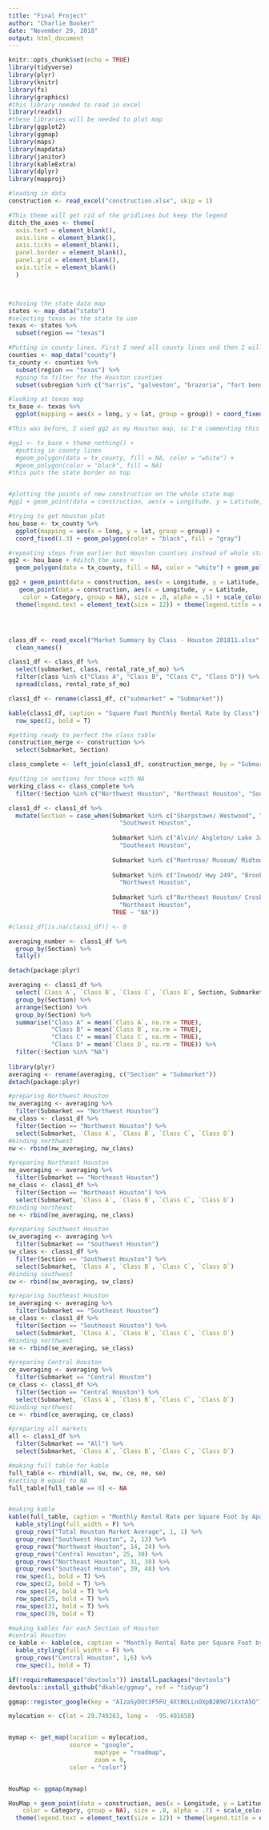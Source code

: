 ```yaml
---
title: "Final Project"
author: "Charlie Booker"
date: "November 29, 2018"
output: html_document
---
```


```r
knitr::opts_chunk$set(echo = TRUE)
library(tidyverse)
library(plyr)
library(knitr)
library(fs)
library(graphics)
#this library needed to read in excel
library(readxl)
#these libraries will be needed to plot map
library(ggplot2)
library(ggmap)
library(maps)
library(mapdata)
library(janitor)
library(kableExtra)
library(dplyr)
library(mapproj)
```

```r
#loading in data
construction <- read_excel("construction.xlsx", skip = 1)
```

```r
#This theme will get rid of the gridlines but keep the legend
ditch_the_axes <- theme(
  axis.text = element_blank(),
  axis.line = element_blank(),
  axis.ticks = element_blank(),
  panel.border = element_blank(),
  panel.grid = element_blank(),
  axis.title = element_blank()
  )



#chosing the state data map
states <- map_data("state")
#selecting texas as the state to use
texas <- states %>%
  subset(region == "texas")

#Putting in county lines. First I need all county lines and then I will subset for Texas to get Texas county lines
counties <- map_data("county")
tx_county <- counties %>%
  subset(region == "texas") %>%
  #going to filter for the Houston counties
  subset(subregion %in% c("harris", "galveston", "brazoria", "fort bend", "waller", "montgomery", "chambers"))

#looking at texas map
tx_base <- texas %>%
  ggplot(mapping = aes(x = long, y = lat, group = group)) + coord_fixed(1.3) + geom_polygon(color = "black", fill = "gray")

#This was before, I used gg2 as my Houston map, so I'm commenting this out

#gg1 <- tx_base + theme_nothing() +
  #putting in county lines
  #geom_polygon(data = tx_county, fill = NA, color = "white") + 
  #geom_polygon(color = "black", fill = NA)
#this puts the state border on top


#plotting the points of new construction on the whole state map
#gg1 + geom_point(data = construction, aes(x = Longitude, y = Latitude, group = NA), color = "yellow", size = 1)

#trying to get Houston plot
hou_base <- tx_county %>%
  ggplot(mapping = aes(x = long, y = lat, group = group)) + 
  coord_fixed(1.3) + geom_polygon(color = "black", fill = "gray")

#repeating steps from earlier but Houston counties instead of whole state of Texas. Trying to get Houston plot continued
gg2 <- hou_base + #ditch_the_axes + 
  geom_polygon(data = tx_county, fill = NA, color = "white") + geom_polygon(color = "black", fill = NA)

gg2 + geom_point(data = construction, aes(x = Longitude, y = Latitude, group = NA), color = "black", size = 1, alpha = .5) +
   geom_point(data = construction, aes(x = Longitude, y = Latitude, 
    color = Category, group = NA), size = .8, alpha = .5) + scale_color_manual(values = c("red", "blue", "yellow")) + 
  theme(legend.text = element_text(size = 12)) + theme(legend.title = element_text(size = 15, face = "bold"))





```

```r
class_df <- read_excel("Market Summary by Class - Houston 201811.xlsx", skip = 1) %>%
  clean_names()

class1_df <- class_df %>% 
  select(submarket, class, rental_rate_sf_mo) %>%
  filter(class %in% c("Class A", "Class B", "Class C", "Class D")) %>%
  spread(class, rental_rate_sf_mo)

class1_df <- rename(class1_df, c("submarket" = "Submarket"))

kable(class1_df, caption = "Square Foot Monthly Rental Rate by Class") %>% kable_styling(full_width = F) %>%
  row_spec(2, bold = T)
```


```r
#getting ready to perfect the class table
construction_merge <- construction %>%
  select(Submarket, Section)

class_complete <- left_join(class1_df, construction_merge, by = "Submarket")

#putting in sections for those with NA
working_class <- class_complete %>%
  filter(!Section %in% c("Northwest Houston", "Northeast Houston", "Southwest Houston", "Southeast Houston", "Central Houston"))

class1_df <- class1_df %>%
  mutate(Section = case_when(Submarket %in% c("Sharpstown/ Westwood", "Woodlake/ Westheimer", "Westpark/ Bissonnet", "Westchase", "Braeswood/ Fondren SW", "Almeda/ South Main", "Galleria/ Uptown", "Energy Corridor/ CityCentre/ Briar Forest", "Alief", "Sugar Land/ Stafford/ Sienna", "Richmond/ Rosenberg" ) ~
                               "Southwest Houston",
                             
                             Submarket %in% c("Alvin/ Angleton/ Lake Jackson", "Hwy 288 South/ Pearland West", "U of H/ I-45 South", "Beltway 8 / I-45 South", "Pasadena/ Deer Park/ La Porte", "Friendswood/ Pearland East", "Clear Lake/ Webster/ League City", "Baytown", "Dickinson/ Galveston") ~
                               "Southeast Houston",
                             
                             Submarket %in% c("Montrose/ Museum/ Midtown", "Highland Village/ Upper Kirby/ West U", "Med Center/ Braes Bayou", "Heights/ Washington Ave", "Downtown") ~ "Central Houston",
                     
                             Submarket %in% c("Inwood/ Hwy 249", "Brookhollow/ Northwest Crossing", "Memorial/ Spring Branch", "Willowbrook/ Champions/ Ella", "Jersey Village/ Cypress", "Bear Creek/ Copperfield/ Fairfield", "Katy/ Cinco Ranch/ Waterside", "Tomball/ Spring", "Woodlands/ Conroe South", "Conroe North/ Montgomery") ~ 
                               "Northwest Houston",
                             
                             Submarket %in% c("Northeast Houston/ Crosby", "Greenspoint/ Northborough/ Aldine", "FM 1960 East/ IAH Airport", "I-10 East/ Woodforest/ Channelview", "I-69 North", "Northline", "Lake Houston/ Kingwood") ~ 
                               "Northeast Houston",
                             TRUE ~ "NA"))

#class1_df[is.na(class1_df)] <- 0
```


```r
averaging_number <- class1_df %>%
  group_by(Section) %>%
  tally()

detach(package:plyr)

averaging <- class1_df %>%
  select(`Class A`, `Class B`, `Class C`, `Class D`, Section, Submarket) %>%
  group_by(Section) %>%
  arrange(Section) %>%
  group_by(Section) %>%
  summarise("Class A" = mean(`Class A`, na.rm = TRUE),
            "Class B" = mean(`Class B`, na.rm = TRUE),
            "Class C" = mean(`Class C`, na.rm = TRUE),
            "Class D" = mean(`Class D`, na.rm = TRUE)) %>%
  filter(!Section %in% "NA") 
 
library(plyr)
averaging <- rename(averaging, c("Section" = "Submarket"))
detach(package:plyr)

#preparing Northwest Houston
nw_averaging <- averaging %>%
  filter(Submarket == "Northwest Houston")
nw_class <- class1_df %>%
  filter(Section == "Northwest Houston") %>%
  select(Submarket, `Class A`, `Class B`, `Class C`, `Class D`)
#binding northwest
nw <- rbind(nw_averaging, nw_class)

#preparing Northeast Houston
ne_averaging <- averaging %>%
  filter(Submarket == "Northeast Houston")
ne_class <- class1_df %>%
  filter(Section == "Northeast Houston") %>%
  select(Submarket, `Class A`, `Class B`, `Class C`, `Class D`)
#binding northeast
ne <- rbind(ne_averaging, ne_class)

#preparing Southwest Houston
sw_averaging <- averaging %>%
  filter(Submarket == "Southwest Houston")
sw_class <- class1_df %>%
  filter(Section == "Southwest Houston") %>%
  select(Submarket, `Class A`, `Class B`, `Class C`, `Class D`)
#binding southwest
sw <- rbind(sw_averaging, sw_class)

#preparing Southeast Houston
se_averaging <- averaging %>%
  filter(Submarket == "Southeast Houston")
se_class <- class1_df %>%
  filter(Section == "Southeast Houston") %>%
  select(Submarket, `Class A`, `Class B`, `Class C`, `Class D`)
#binding northwest
se <- rbind(se_averaging, se_class)

#preparing Central Houston
ce_averaging <- averaging %>%
  filter(Submarket == "Central Houston")
ce_class <- class1_df %>%
  filter(Section == "Central Houston") %>%
  select(Submarket, `Class A`, `Class B`, `Class C`, `Class D`)
#binding northwest
ce <- rbind(ce_averaging, ce_class)

#preparing all markets
all <- class1_df %>%
  filter(Submarket == "All") %>%
  select(Submarket, `Class A`, `Class B`, `Class C`, `Class D`)

#making full table for kable
full_table <- rbind(all, sw, nw, ce, ne, se)
#setting 0 equal to NA
full_table[full_table == 0] <- NA


#making kable
kable(full_table, caption = "Monthly Rental Rate per Square Foot by Apartment Class", digits = round(3)) %>%
  kable_styling(full_width = F) %>%
  group_rows("Total Houston Market Average", 1, 1) %>%
  group_rows("Southwest Houston", 2, 13) %>%
  group_rows("Northwest Houston", 14, 24) %>%
  group_rows("Central Houston", 25, 30) %>%
  group_rows("Northeast Houston", 31, 38) %>%
  group_rows("Southeast Houston", 39, 48) %>%
  row_spec(1, bold = T) %>%
  row_spec(2, bold = T) %>%
  row_spec(14, bold = T) %>%
  row_spec(25, bold = T) %>%
  row_spec(31, bold = T) %>%
  row_spec(39, bold = T)

#making kables for each Section of Houston
#central Houston
ce_kable <- kable(ce, caption = "Monthly Rental Rate per Square Foot by Apartment Class", digits = round(3)) %>%
  kable_styling(full_width = F) %>%
  group_rows("Central Houston", 1,6) %>%
  row_spec(1, bold = T)


```

```r
if(!requireNamespace("devtools")) install.packages("devtools")
devtools::install_github("dkahle/ggmap", ref = "tidyup")

ggmap::register_google(key = "AIzaSyDOt3F5FU_4XtBOLLnOXpB2B9O7iXxtA5Q")

mylocation <- c(lat = 29.749263, long =  -95.401658)


mymap <- get_map(location = mylocation,
                 source = "google",
                        maptype = "roadmap",
                        zoom = 9,
                 color = "color")


HouMap <- ggmap(mymap)

HouMap + geom_point(data = construction, aes(x = Longitude, y = Latitude, 
    color = Category, group = NA), size = .8, alpha = .7) + scale_color_manual(values = c("red", "blue", "deepskyblue")) + 
  theme(legend.text = element_text(size = 12)) + theme(legend.title = element_text(size = 15, face = "bold")) + ditch_the_axes
```


